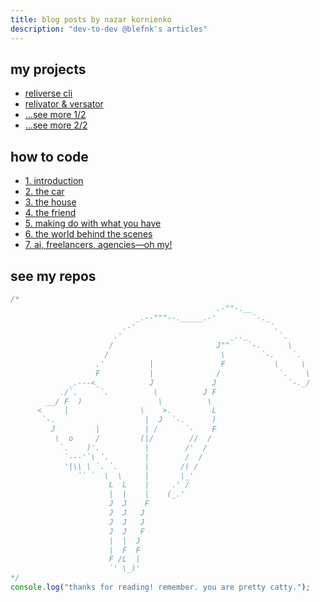 ```yaml
---
title: blog posts by nazar kornienko
description: "dev-to-dev @blefnk's articles"
---
```


## my projects

- [reliverse cli](blog/my-projects/cli)
- [relivator & versator](blog/my-projects/relivator)
- [...see more 1/2](https://reliverse.com/projects/reliverse)
- [...see more 2/2](https://reliverse.com/projects/blefnk)

## how to code

- [1. introduction](blog/how-to-code/1-introduction)
- [2. the car](blog/how-to-code/2-the-car)
- [3. the house](blog/how-to-code/3-the-house)
- [4. the friend](blog/how-to-code/4-the-friend)
- [5. making do with what you have](blog/how-to-code/5-making-do)
- [6. the world behind the scenes](blog/how-to-code/6-world-behind)
- [7. ai, freelancers, agencies—oh my!](blog/how-to-code/7-community)

## see my repos

<Cards>
  <Card title="node focused" href="https://reliverse.org/repos/reliverse" />
  <Card title="browser focused" href="https://reliverse.org/repos/blefnk" />
</Cards>

```js
/*
                                              .-""-.__
                            _.--"""--._____.-'        `-._
                         .-'                              `.
                       .'                        _.._       `.
                      /                       J""    `-.      \
                     /                         \        `-.    `.
                   .'          |               F           \     \
                   F           |              /             `.    \
             _.---<_           J             J                `-._/
           ./`.     `.          \          J F
        __/ F  )                 \          \
      <     |                \    >.         L
       `-.                    |  J  `-.      )
         J         |          | /      `-    F
          \  o     /         (|/        //  /
           `.    )'.          |        /'  /
            `---'`\ `.        |        /  /
            '|\\ \ `. `.      |       /( /
               `` `  \  \     |       \_'
                      L  L    |     .' /
                      |  |    |    (_.'
                      J  J    F
                      J  J   J
                      J  J   J 
                      J  J   F 
                      |  |  J  
                      |  F  F  
                      F /L  |  
                      `' \_)'  
*/
console.log("thanks for reading! remember. you are pretty catty.");
```
